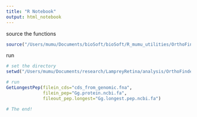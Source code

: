 ```yaml
---
title: "R Notebook"
output: html_notebook
---
```



source the functions
```r
source("/Users/mumu/Documents/bioSoft/bioSoft/R_mumu_utilities/OrthoFinderUtilities/functions/getLongestPep_v0.2_20220220/Function_GetLongestPep.R")

```



run
```r

# set the directory
setwd("/Users/mumu/Documents/research/LampreyRetina/analysis/OrthoFinder/proteinSeq/Gg_chicken")

# run
GetLongestPep(filein_cds="cds_from_genomic.fna",
              filein_pep="Gg.protein.ncbi.fa",
              fileout_pep.longest="Gg.longest.pep.ncbi.fa")

# The end!
```


